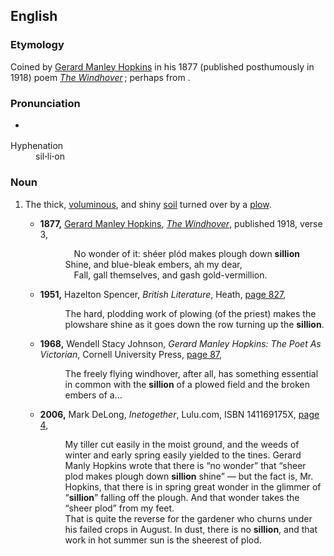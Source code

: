 ==English==

===Etymology===
Coined by [[w:Gerard Manley Hopkins|Gerard Manley Hopkins]] in his 1877 (published posthumously in 1918) poem ''[[s:The Windhover|The Windhover]]'' ; perhaps from {{etyl|fr|en}} {{term|sillon||furrow|lang=fr}}.

===Pronunciation===
* {{a|RP}} {{IPA|/ˈsɪlɪən/}}
; Hyphenation
: sil'''·'''li'''·'''on

===Noun===
{{en-noun|-}}

# {{context|rare|lang=en}} The thick, [[voluminous]], and shiny [[soil]] turned over by a [[plow]].
#* '''1877,''' [[w:Gerard Manley Hopkins|Gerard Manley Hopkins]], ''[[s:The Windhover|The Windhover]]'', published 1918, verse 3,
#*:  No wonder of it: shéer plód makes plough down '''sillion'''
#*: Shine, and blue-bleak embers, ah my dear,
#*:  Fall, gall themselves, and gash gold-vermillion.
#* '''1951,''' Hazelton Spencer, ''British Literature'', Heath, [http://www.google.co.uk/books?id=RKQiAAAAMAAJ&dq=sillion&ei=Bds5R-LeK4ue7wLA0ajYCg&pgis=1 page 827],
#*: The hard, plodding work of plowing (of the priest) makes the plowshare shine as it goes down the row turning up the '''sillion'''.
#* '''1968,''' Wendell Stacy Johnson, ''Gerard Manley Hopkins: The Poet As Victorian'', Cornell University Press, [http://www.google.co.uk/books?id=1UciAAAAMAAJ&dq=sillion&ei=Bds5R-LeK4ue7wLA0ajYCg&pgis=1 page 87],
#*: The freely flying windhover, after all, has something essential in common with the '''sillion''' of a plowed field and the broken embers of a…
#* '''2006,''' Mark DeLong, ''Inetogether'', Lulu.com, ISBN 141169175X, [http://www.google.co.uk/books?id=FJq3Fwbb2oUC&pg=PA4&dq=sillion&ei=id0xR_fVFIPM6ALQj_DMAQ&sig=iPymo7NN5Hzd479yg6jgWt7mBvw page 4],
#*: My tiller cut easily in the moist ground, and the weeds of winter and early spring easily yielded to the tines. Gerard Manly Hopkins wrote that there is “no wonder” that “sheer plod makes plough down '''sillion''' shine” — but the fact is, Mr. Hopkins, that there is in spring great wonder in the glimmer of “'''sillion'''” falling off the plough. And that wonder takes the “sheer plod” from my feet.
#*: That is quite the reverse for the gardener who churns under his failed crops in August. In dust, there is no '''sillion''', and that work in hot summer sun is the sheerest of plod.